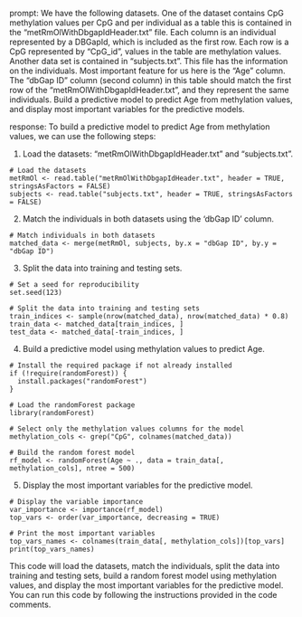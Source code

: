 prompt:
We have the following datasets. One of the dataset contains CpG methylation values per CpG and per individual as a table this is contained in the “metRmOlWithDbgapIdHeader.txt” file. Each column is an individual represented by a DBGapId, which is included as the first row. Each row is a CpG represented by "CpG_id", values in the table are methylation values. Another data set is contained in “subjects.txt”. This file has the information on the individuals. Most important feature for us here is the "Age" column. The "dbGap ID" column (second column) in this table should match the first row of the "metRmOlWithDbgapIdHeader.txt", and they represent the same individuals. Build a predictive model to predict Age from methylation values, and display most important variables for the predictive models. 

response:
To build a predictive model to predict Age from methylation values, we can use the following steps:

1. Load the datasets: "metRmOlWithDbgapIdHeader.txt" and "subjects.txt".

```
# Load the datasets
metRmOl <- read.table("metRmOlWithDbgapIdHeader.txt", header = TRUE, stringsAsFactors = FALSE)
subjects <- read.table("subjects.txt", header = TRUE, stringsAsFactors = FALSE)
```

2. Match the individuals in both datasets using the 'dbGap ID' column.

```
# Match individuals in both datasets
matched_data <- merge(metRmOl, subjects, by.x = "dbGap ID", by.y = "dbGap ID")
```

3. Split the data into training and testing sets.

```
# Set a seed for reproducibility
set.seed(123)

# Split the data into training and testing sets
train_indices <- sample(nrow(matched_data), nrow(matched_data) * 0.8)
train_data <- matched_data[train_indices, ]
test_data <- matched_data[-train_indices, ]
```

4. Build a predictive model using methylation values to predict Age.

```
# Install the required package if not already installed
if (!require(randomForest)) {
  install.packages("randomForest")
}

# Load the randomForest package
library(randomForest)

# Select only the methylation values columns for the model
methylation_cols <- grep("CpG", colnames(matched_data))

# Build the random forest model
rf_model <- randomForest(Age ~ ., data = train_data[, methylation_cols], ntree = 500)
```

5. Display the most important variables for the predictive model.

```
# Display the variable importance
var_importance <- importance(rf_model)
top_vars <- order(var_importance, decreasing = TRUE)

# Print the most important variables
top_vars_names <- colnames(train_data[, methylation_cols])[top_vars]
print(top_vars_names)
```

This code will load the datasets, match the individuals, split the data into training and testing sets, build a random forest model using methylation values, and display the most important variables for the predictive model. You can run this code by following the instructions provided in the code comments.
